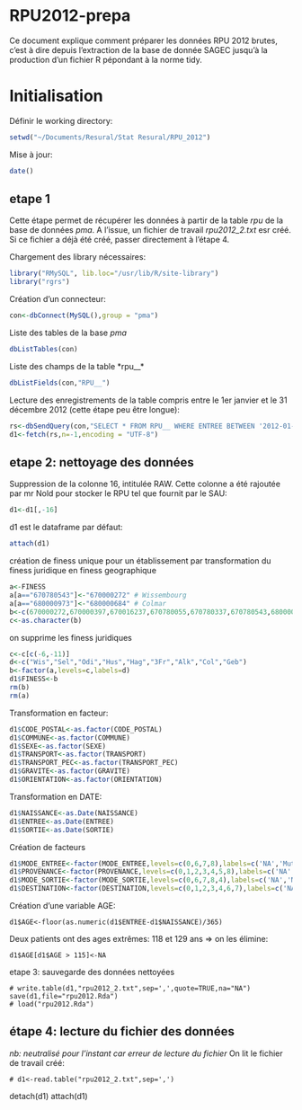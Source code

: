 RPU2012-prepa
========================================================

Ce document explique comment préparer les données RPU 2012 brutes, c'est à dire depuis l'extraction de la base de donnée SAGEC jusqu'à la production d'un fichier R pépondant à la norme tidy.

Initialisation
==============
Définir le working directory:
```r
setwd("~/Documents/Resural/Stat Resural/RPU_2012")
```
Mise à jour:
```r
date()
```

etape 1
-------
Cette étape permet de récupérer les données à partir de la table *rpu* de la base de données *pma*. A l'issue, un fichier de travail *rpu2012_2.txt* esr créé. Si ce fichier a déjà été créé, passer directement à l'étape 4.

Chargement des library nécessaires:
```r
library("RMySQL", lib.loc="/usr/lib/R/site-library")
library("rgrs")

```
Création d'un connecteur:
```r
con<-dbConnect(MySQL(),group = "pma") 
```
Liste des tables de la base *pma*
```r
dbListTables(con)
```
Liste des champs de la table *rpu__*
```r
dbListFields(con,"RPU__")
```
Lecture des enregistrements de la table compris entre le 1er janvier et le 31 décembre 2012 (cette étape peu être longue):
```r
rs<-dbSendQuery(con,"SELECT * FROM RPU__ WHERE ENTREE BETWEEN '2012-01-01' AND '2013-01-01' ")
d1<-fetch(rs,n=-1,encoding = "UTF-8")
```

etape 2: nettoyage des données
------------------------------
Suppression de la colonne 16, intitulée RAW. Cette colonne a été rajoutée par mr Nold pour stocker le RPU tel que fournit par le SAU:
```r
d1<-d1[,-16]
```
d1 est le dataframe par défaut:
```r
attach(d1)
```
création de finess unique pour un établissement par transformation du finess juridique en finess geographique
```r
a<-FINESS
a[a=="670780543"]<-"670000272" # Wissembourg
a[a=="680000973"]<-"680000684" # Colmar
b<-c(670000272,670000397,670016237,670780055,670780337,670780543,680000197,680000486,680000684,680000700,680000973)
c<-as.character(b)
```
on supprime les finess juridiques
```r
c<-c[c(-6,-11)]
d<-c("Wis","Sel","Odi","Hus","Hag","3Fr","Alk","Col","Geb")
b<-factor(a,levels=c,labels=d)
d1$FINESS<-b
rm(b)
rm(a)
```
Transformation en facteur:
```r
d1$CODE_POSTAL<-as.factor(CODE_POSTAL)
d1$COMMUNE<-as.factor(COMMUNE)
d1$SEXE<-as.factor(SEXE)
d1$TRANSPORT<-as.factor(TRANSPORT)
d1$TRANSPORT_PEC<-as.factor(TRANSPORT_PEC)
d1$GRAVITE<-as.factor(GRAVITE)
d1$ORIENTATION<-as.factor(ORIENTATION)
```
Transformation en DATE:
```r
d1$NAISSANCE<-as.Date(NAISSANCE)
d1$ENTREE<-as.Date(ENTREE)
d1$SORTIE<-as.Date(SORTIE)
```
Création de facteurs
```r
d1$MODE_ENTREE<-factor(MODE_ENTREE,levels=c(0,6,7,8),labels=c('NA','Mutation','Transfert','Domicile'))
d1$PROVENANCE<-factor(PROVENANCE,levels=c(0,1,2,3,4,5,8),labels=c('NA','MCO','SSR','SLD','PSY','PEA','PEO'))
d1$MODE_SORTIE<-factor(MODE_SORTIE,levels=c(0,6,7,8,4),labels=c('NA','Mutation','Transfert','Domicile','Décès'))
d1$DESTINATION<-factor(DESTINATION,levels=c(0,1,2,3,4,6,7),labels=c('NA','MCO','SSR','SLD','PSY','HAD','HMS'))
```
Création d'une variable AGE:
```r-age1
d1$AGE<-floor(as.numeric(d1$ENTREE-d1$NAISSANCE)/365)
```
Deux patients ont des ages extrêmes: 118 et 129 ans => on les élimine:
```r-age2
d1$AGE[d1$AGE > 115]<-NA
```

etape 3: sauvegarde des données nettoyées
```r-sauvegarde
# write.table(d1,"rpu2012_2.txt",sep=',',quote=TRUE,na="NA")
save(d1,file="rpu2012.Rda")
# load("rpu2012.Rda")
```

étape 4: lecture du fichier des données
---------------------------------------
*nb: neutralisé pour l'instant car erreur de lecture du fichier*
On lit le fichier de travail créé:
```r-Lecture
# d1<-read.table("rpu2012_2.txt",sep=',')
```
detach(d1)
attach(d1)
